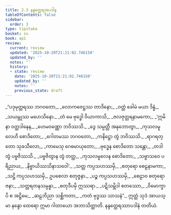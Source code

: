 ```yaml
---
title: 2.3 နန္ဒတ္ထေရအပဒါန
tableOfContents: false
sidebar:
  order: 3
type: tipitaka
basket: su
book: ap1
review:
  current: review
  updated: '2025-10-20T21:21:02.746150'
  updated_by: ''
  notes: ''
  history:
  - state: review
    date: '2025-10-20T21:21:02.746150'
    updated_by: ''
    notes: ''
    previous_state: draft
---
```



<DynamicBreadcrumb />


<ReviewStatus review={frontmatter.review} showDetails={true} />

<HypothesisAnnotation frontmatter={frontmatter} />

<Division number="27" book="ap1" e="ch" v="20" p="62">

<Paragraph number="726" type="verses" book="ap1">
_“ပဒုမုတ္တရဿ ဘဂဝတော,_  
_လောကဇေဋ္ဌဿ တာဒိနော;_  
_ဝတ္ထံ ခေါမံ မယာ ဒိန္နံ,_  
_သယမ္ဘုဿ မဟေသိနော._  

</Paragraph>

</Division>
<Division number="28" book="ap1" e="ch" v="20" p="62">

<Paragraph number="727" type="verses" book="ap1">
_တံ မေ ဗုဒ္ဓေါ ဝိယာကာသိ,_  
_ဇလဇုတ္တရနာမကော;_  
_‘ဣမိနာ ဝတ္ထဒါနေန,_  
_ဟေမဝဏ္ဏော ဘဝိဿသိ._  

</Paragraph>

</Division>
<Division number="29" book="ap1" e="ch" v="20" p="62">

<Paragraph number="728" type="verses" book="ap1">
_ဒွေ သမ္ပတ္တီ အနုဘောတွာ,_  
_ကုသလမူလေဟိ စောဒိတော;_  
_ဂေါတမဿ ဘဂဝတော,_  
_ကနိဋ္ဌော တွံ ဘဝိဿသိ._  

</Paragraph>

</Division>
<Division number="30" book="ap1" e="ch" v="20" p="62">

<Paragraph number="729" type="verses" book="ap1">
_ရာဂရတ္တော သုခသီလော,_  
_ကာမေသု ဂေဓမာယုတော;_  
_ဗုဒ္ဓေန စောဒိတော သန္တော,_  
_တဒါ တွံ ပဗ္ဗဇိဿသိ._  

</Paragraph>

</Division>
<Division number="31" book="ap1" e="ch" v="20" p="62">

<Paragraph number="730" type="verses" book="ap1">
_ပဗ္ဗဇိတွာန တွံ တတ္ထ,_  
_ကုသလမူလေန စောဒိတော;_  
_သဗ္ဗာသဝေ ပရိညာယ,_  
_နိဗ္ဗာယိဿသိနာသဝေါ’._  

</Paragraph>

</Division>
<Division number="32" book="ap1" e="ch" v="20" p="63">

<Paragraph number="731" type="verses" book="ap1">
_သတ္တ ကပ္ပသဟဿမှိ,_  
_စတုရော စေဠနာမကာ;_  
_သဋ္ဌိ ကပ္ပသဟဿမှိ,_  
ဥပစေလာ စတုဇ္ဇနာ._  

</Paragraph>

</Division>
<Division number="33" book="ap1" e="ch" v="20" p="63">

<Paragraph number="732" type="verses" book="ap1">
_ပဉ္စ ကပ္ပသဟဿမှိ,_  
_စေဠာဝ စတုရော ဇနာ;_  
_သတ္တရတနသမ္ပန္နာ,_  
_စတုဒီပမှိ ဣဿရာ._  

</Paragraph>

</Division>
<Division number="34" book="ap1" e="ch" v="20" p="63">

<Paragraph number="733" type="verses" book="ap1">
_ပဋိသမ္ဘိဒါ စတဿော,_  
_ဝိမောက္ခာပိ စ အဋ္ဌိမေ;_  
_ဆဠဘိညာ သစ္ဆိကတာ,_  
_ကတံ ဗုဒ္ဓဿ သာသနံ”._  

</Paragraph>

<Paragraph number="734" book="ap1">
ဣတ္ထံ သုဒံ အာယသ္မာ နန္ဒော ထေရော ဣမာ ဂါထာယော အဘာသိတ္ထာတိ.

</Paragraph>
</Division>

<Paragraph number="735" type="center" book="ap1">
နန္ဒတ္ထေရဿာပဒါနံ တတိယံ.
</Paragraph>